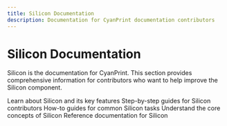 ```yaml
---
title: Silicon Documentation
description: Documentation for CyanPrint documentation contributors
---
```


# Silicon Documentation

Silicon is the documentation for CyanPrint. This section provides comprehensive information for contributors who want to help improve the Silicon component.

<Cards>
  <Card href="/docs/contributor/silicon/overview" title="Overview">
    Learn about Silicon and its key features
  </Card>
  <Card href="/docs/contributor/silicon/tutorial" title="Tutorial">
    Step-by-step guides for Silicon contributors
  </Card>
  <Card href="/docs/contributor/silicon/recipes" title="Recipes">
    How-to guides for common Silicon tasks
  </Card>
  <Card href="/docs/contributor/silicon/concepts" title="Concepts">
    Understand the core concepts of Silicon
  </Card>
  <Card href="/docs/contributor/silicon/reference" title="Reference">
    Reference documentation for Silicon
  </Card>
</Cards>
